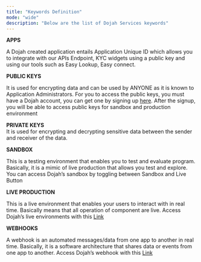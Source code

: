 ```yaml
---
title: "Keywords Definition"
mode: "wide"
description: "Below are the list of Dojah Services keywords"
---
```



**APPS**

A Dojah created application entails Application Unique ID which allows you to integrate with our APIs Endpoint, KYC widgets using a public key and using our tools such as Easy Lookup, Easy connect.

  

**PUBLIC KEYS**

It is used for encrypting data and can be used by ANYONE as it is known to Application Administrators. For you to access the public keys, you must have a Dojah account, you can get one by signing up [here](https://app.dojah.io/auth/signup). After the signup, you will be able to access public keys for sandbox and production environment

  

**PRIVATE KEYS**  
It is used for encrypting and decrypting sensitive data between the sender and receiver of the data.

  

**SANDBOX**

This is a testing environment that enables you to test and evaluate program. Basically, it is a mimic of live production that allows you test and explore. You can access Dojah’s sandbox by toggling between Sandbox and Live Button

  

**LIVE PRODUCTION**

This is a live environment that enables your users to interact with in real time. Basically means that all operation of component are live. Access Dojah’s live environments with this [Link](https://api.dojah.io/auth)

  

**WEBHOOKS**

A webhook is an automated messages/data from one app to another in real time. Basically, it is a software architecture that shares data or events from one app to another. Access Dojah’s webhook with this [Link](https://api-docs.dojah.io/docs/webhook-service)
